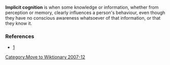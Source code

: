 {{deadend|date=December 2007}}
{{Wikify|date=March 2007}}
[[Category:Move to Wiktionary 2007-12]]
'''Implicit cognition''' is when some knowledge or information, whether from perception or memory, clearly influences a person's behaviour, even though they have no conscious awareness whatsoever of that information, or that they know it.

===References=== 
* [http://www.amyione.com/ic.html]

{{Uncategorized|date=December 2007}}